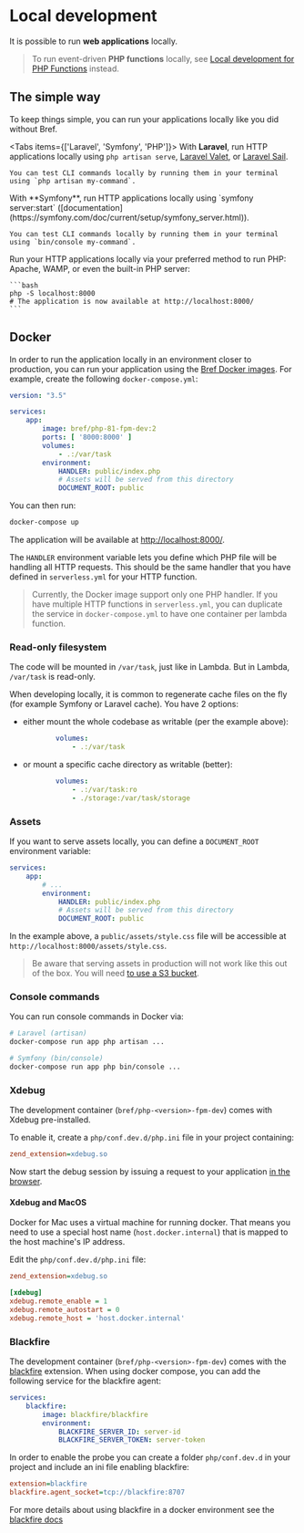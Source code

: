 
# Local development

It is possible to run **web applications** locally.

> To run event-driven **PHP functions** locally, see [Local development for PHP Functions](/docs/function/local-development.md) instead.

## The simple way

To keep things simple, you can run your applications locally like you did without Bref.

<Tabs items={['Laravel', 'Symfony', 'PHP']}>
<Tab>
    With **Laravel**, run HTTP applications locally using `php artisan serve`, [Laravel Valet](https://laravel.com/docs/valet), or [Laravel Sail](https://laravel.com/docs/10.x/sail).

    You can test CLI commands locally by running them in your terminal using `php artisan my-command`.
</Tab>
<Tab>
    With **Symfony**, run HTTP applications locally using `symfony server:start` ([documentation](https://symfony.com/doc/current/setup/symfony_server.html)).

    You can test CLI commands locally by running them in your terminal using `bin/console my-command`.
</Tab>
<Tab>
    Run your HTTP applications locally via your preferred method to run PHP: Apache, WAMP, or even the built-in PHP server:

    ```bash
    php -S localhost:8000
    # The application is now available at http://localhost:8000/
    ```
</Tab>
</Tabs>

## Docker

In order to run the application locally in an environment closer to production, you can run your application using the [Bref Docker images](https://hub.docker.com/u/bref). For example, create the following `docker-compose.yml`:

```yml filename="docker-compose.yml"
version: "3.5"

services:
    app:
        image: bref/php-81-fpm-dev:2
        ports: [ '8000:8000' ]
        volumes:
            - .:/var/task
        environment:
            HANDLER: public/index.php
            # Assets will be served from this directory
            DOCUMENT_ROOT: public
```

You can then run:

```bash
docker-compose up
```

The application will be available at [http://localhost:8000/](http://localhost:8000/).

The `HANDLER` environment variable lets you define which PHP file will be handling all HTTP requests. This should be the same handler that you have defined in `serverless.yml` for your HTTP function.

> Currently, the Docker image support only one PHP handler. If you have multiple HTTP functions in `serverless.yml`, you can duplicate the service in `docker-compose.yml` to have one container per lambda function.

### Read-only filesystem

The code will be mounted in `/var/task`, just like in Lambda. But in Lambda, `/var/task` is read-only.

When developing locally, it is common to regenerate cache files on the fly (for example Symfony or Laravel cache). You have 2 options:

- either mount the whole codebase as writable (per the example above):

    ```yaml filename="docker-compose.yml"
            volumes:
                - .:/var/task
    ```
- or mount a specific cache directory as writable (better):

    ```yaml filename="docker-compose.yml" {3}
            volumes:
                - .:/var/task:ro
                - ./storage:/var/task/storage
    ```

### Assets

If you want to serve assets locally, you can define a `DOCUMENT_ROOT` environment variable:

```yaml {6,7} filename="docker-compose.yml"
services:
    app:
        # ...
        environment:
            HANDLER: public/index.php
            # Assets will be served from this directory
            DOCUMENT_ROOT: public
```

In the example above, a `public/assets/style.css` file will be accessible at `http://localhost:8000/assets/style.css`.

> Be aware that serving assets in production will not work like this out of the box. You will need [to use a S3 bucket](/docs/web-apps/index.md#assets).

### Console commands

You can run console commands in Docker via:

```bash
# Laravel (artisan)
docker-compose run app php artisan ...

# Symfony (bin/console)
docker-compose run app php bin/console ...
```

### Xdebug

The development container (`bref/php-<version>-fpm-dev`) comes with Xdebug pre-installed.

To enable it, create a `php/conf.dev.d/php.ini` file in your project containing:

```ini filename="php/conf.dev.d/php.ini"
zend_extension=xdebug.so
```

Now start the debug session by issuing a request to your application [in the browser](https://xdebug.org/docs/remote#starting).

#### Xdebug and MacOS

Docker for Mac uses a virtual machine for running docker. That means you need to use a special host name (`host.docker.internal`) that is mapped to the host machine's IP address.

Edit the `php/conf.dev.d/php.ini` file:

```ini filename="php/conf.dev.d/php.ini" {3-6}
zend_extension=xdebug.so

[xdebug]
xdebug.remote_enable = 1
xdebug.remote_autostart = 0
xdebug.remote_host = 'host.docker.internal'
```

### Blackfire

The development container (`bref/php-<version>-fpm-dev`) comes with the [blackfire](https://www.blackfire.io/) extension. When using docker compose, you can add the following service for the blackfire agent:

```yml filename="docker-compose.yml"
services:
    blackfire:
        image: blackfire/blackfire
        environment:
            BLACKFIRE_SERVER_ID: server-id
            BLACKFIRE_SERVER_TOKEN: server-token
```

In order to enable the probe you can create a folder `php/conf.dev.d` in your project and include an ini file enabling blackfire:

```ini filename="php/conf.dev.d/php.ini"
extension=blackfire
blackfire.agent_socket=tcp://blackfire:8707
```

For more details about using blackfire in a docker environment see the [blackfire docs](https://blackfire.io/docs/integrations/docker)
